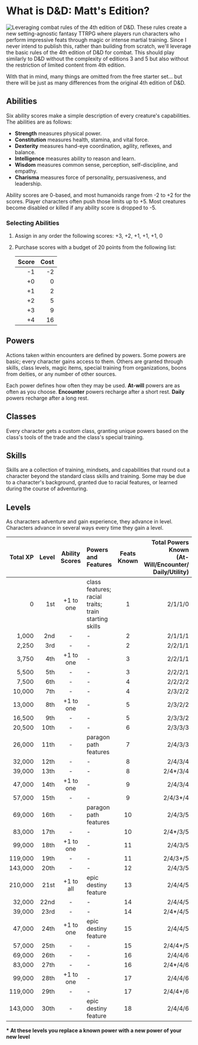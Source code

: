 # What is D&D: Matt's Edition?

![Leveraging combat rules of the 4th edition of
D&D.](qr:https://www.drivethrurpg.com/product/110213/DD-RPG-Starter-Set-Quickstart-4e)
These rules create a new setting-agnostic fantasy TTRPG where players run
characters who perform impressive feats through magic or intense martial
training. Since I never intend to publish this, rather than building from
scratch, we'll leverage the basic rules of the 4th edition of D&D for combat.
This should play similarly to D&D without the complexity of editions 3 and 5 but
also without the restriction of limited content from 4th edition.

With that in mind, many things are omitted from the free starter set... but
there will be just as many differences from the original 4th edition of D&D.

## Abilities

Six ability scores make a simple description of every creature's capabilities.
The abilities are as follows:

* **Strength** measures physical power.
* **Constitution** measures health, stamina, and vital force.
* **Dexterity** measures hand-eye coordination, agility, reflexes, and balance.
* **Intelligence** measures ability to reason and learn.
* **Wisdom** measures common sense, perception, self-discipline, and empathy.
* **Charisma** measures force of personality, persuasiveness, and leadership.

Ability scores are 0-based, and most humanoids range from -2 to +2 for the
scores. Player characters often push those limits up to +5. Most creatures
become disabled or killed if any ability score is dropped to -5.

### Selecting Abilities

1. Assign in any order the following scores: +3, +2, +1, +1, +1, 0
2. Purchase scores with a budget of 20 points from the following list:

    | Score | Cost |
    | ----: | ---: |
    | -1    | -2   |
    | +0    | 0    |
    | +1    | 2    |
    | +2    | 5    |
    | +3    | 9    |
    | +4    | 16   |

## Powers

Actions taken within encounters are defined by powers. Some powers are basic;
every character gains access to them. Others are granted through skills, class
levels, magic items, special training from organizations, boons from deities, or
any number of other sources.

Each power defines how often they may be used. **At-will** powers are as often
as you choose. **Encounter** powers recharge after a short rest. **Daily**
powers recharge after a long rest.

## Classes

Every character gets a custom class, granting unique powers based on the class's tools
of the trade and the class's special training.

## Skills

Skills are a collection of training, mindsets, and capabilities that round out a
character beyond the standard class skills and training. Some may be due to a
character's background, granted due to racial features, or learned during the
course of adventuring.

## Levels

As characters adventure and gain experience, they advance in level. Characters
advance in several ways every time they gain a level.

<div class="full-page" />

| Total XP | Level | Ability Scores | Powers and Features | Feats Known | Total Powers Known<br/>(At-Will/Encounter/ Daily/Utility) |
| -------: | ----: | :------------: | :------------------ | :---------: | -----------------: |
| 0 | 1st | +1 to one | class features; racial traits; train starting skills | 1 | 2/1/1/0 |
| 1,000 | 2nd | - | - | 2 | 2/1/1/1 |
| 2,250 | 3rd | - | - | 2 | 2/2/1/1 |
| 3,750 | 4th | +1 to one | - | 3 | 2/2/1/1 |
| 5,500 | 5th | - | - | 3 | 2/2/2/1 |
| 7,500 | 6th | - | - | 4 | 2/2/2/2 |
| 10,000 | 7th | - | - | 4 | 2/3/2/2 |
| 13,000 | 8th | +1 to one | - | 5 | 2/3/2/2 |
| 16,500 | 9th | - | - | 5 | 2/3/3/2 |
| 20,500 | 10th | - | - | 6 | 2/3/3/3 |
| 26,000 | 11th | - | paragon path features | 7 | 2/4/3/3 |
| 32,000 | 12th | - | - | 8 | 2/4/3/4 |
| 39,000 | 13th | - | - | 8 | 2/4*/3/4 |
| 47,000 | 14th | +1 to one | - | 9 | 2/4/3/4 |
| 57,000 | 15th | - | - | 9 | 2/4/3*/4 |
| 69,000 | 16th | - | paragon path features | 10 | 2/4/3/5 |
| 83,000 | 17th | - | - | 10 | 2/4*/3/5 |
| 99,000 | 18th | +1 to one | - | 11 | 2/4/3/5 |
| 119,000 | 19th | - | - | 11 | 2/4/3*/5 |
| 143,000 | 20th | - | - | 12 | 2/4/3/5 |
| 210,000 | 21st | +1 to all | epic destiny feature | 13 | 2/4/4/5 |
| 32,000 | 22nd | - | - | 14 | 2/4/4/5 |
| 39,000 | 23rd | - | - | 14 | 2/4*/4/5 |
| 47,000 | 24th | +1 to one | epic destiny feature | 15 | 2/4/4/5 |
| 57,000 | 25th | - | - | 15 | 2/4/4*/5 |
| 69,000 | 26th | - | - | 16 | 2/4/4/6 |
| 83,000 | 27th | - | - | 16 | 2/4*/4/6 |
| 99,000 | 28th | +1 to one | - | 17 | 2/4/4/6 |
| 119,000 | 29th | - | - | 17 | 2/4/4*/6 |
| 143,000 | 30th | - | epic destiny feature | 18 | 2/4/4/6 |

**\* At these levels you replace a known power with a new power of your new
level**
